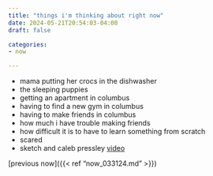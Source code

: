 ```yaml
---
title: "things i'm thinking about right now"
date: 2024-05-21T20:54:03-04:00
draft: false

categories: 
- now

---
```

- mama putting her crocs in the dishwasher
- the sleeping puppies
- getting an apartment in columbus
- having to find a new gym in columbus
- having to make friends in columbus
- how much i have trouble making friends
- how difficult it is to have to learn something from scratch
- scared
- sketch and caleb pressley [video](https://www.youtube.com/watch?v=cigru9WYvwI)

[previous now]({{< ref "now_033124.md" >}})